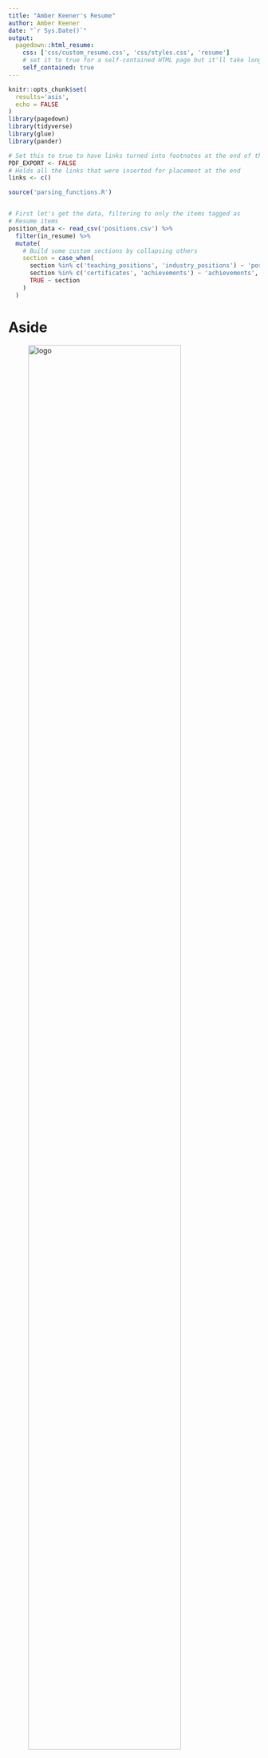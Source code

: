 ```yaml
---
title: "Amber Keener's Resume"
author: Amber Keener
date: "`r Sys.Date()`"
output:
  pagedown::html_resume:
    css: ['css/custom_resume.css', 'css/styles.css', 'resume']
    # set it to true for a self-contained HTML page but it'll take longer to render
    self_contained: true
---
```



```r
knitr::opts_chunk$set(
  results='asis', 
  echo = FALSE
)
library(pagedown)
library(tidyverse)
library(glue)
library(pander)

# Set this to true to have links turned into footnotes at the end of the document
PDF_EXPORT <- FALSE
# Holds all the links that were inserted for placement at the end
links <- c()

source('parsing_functions.R')


# First let's get the data, filtering to only the items tagged as
# Resume items
position_data <- read_csv('positions.csv') %>% 
  filter(in_resume) %>% 
  mutate(
    # Build some custom sections by collapsing others
    section = case_when(
      section %in% c('teaching_positions', 'industry_positions') ~ 'positions', 
      section %in% c('certificates', 'achievements') ~ 'achievements',
      TRUE ~ section
    )
  ) 

```


Aside
================================================================================


![logo](teachinglogo.png){width=85%}

Contact {#contact}
--------------------------------------------------------------------------------



- <i class="fa fa-envelope"></i> Private.Email@gmail.com
- <i class="fa fa-github"></i> github.com/amberlynnk
- <i class="fa fa-phone"></i> (555) 555-5555



Skills {#skills}
--------------------------------------------------------------------------------


```r
skills <- tribble(
  ~skill,               ~level,
  "Classroom Management",5,
  "Earth & Space Science",5,
  "English Literature", 4.5,
  "Math",               4,
  "GIS (ArcMap)",       4,
  "PowerBI",            3.5,
  "Python",             3.5,
  "SQL",                3.5,
  
)
build_skill_bars(skills)
```



Open Source Contributions {#open-source}
--------------------------------------------------------------------------------

Projects available at: `github.com/amberlynnk/<name>`


- `montyhall`: Designed to solve the Monty Hall problem.



More info {#more-info}
--------------------------------------------------------------------------------

References available upon request.


Disclaimer {#disclaimer}
--------------------------------------------------------------------------------

Made w/ [**pagedown**](https://github.com/rstudio/pagedown). 

Source code: [github.com/nstrayer/cv](https://github.com/nstrayer/cv).

Last updated on `r Sys.Date()`.




Main
================================================================================

Amber Keener {#title}
--------------------------------------------------------------------------------

```r
intro_text <- "Passionate educator with a strong background in data analysis. Skilled in using analytical tools to improve educational processes. Committed to using data to improve educational outcomes and promote digital literacy.

Currently searching for a data science position that allows me to interact with students to understand and improve thier educational outcomes. 
"


cat(sanitize_links(intro_text))
```



Education: {data-icon=graduation-cap data-concise=true}
--------------------------------------------------------------------------------

```r
position_data %>% print_section('education')
```



Work Experience: {data-icon=suitcase}
--------------------------------------------------------------------------------

```r
position_data %>% print_section('positions')
```

Achievements: {data-icon=newspaper}
--------------------------------------------------------------------------------


```r
position_data %>% print_section('achievements')
```


